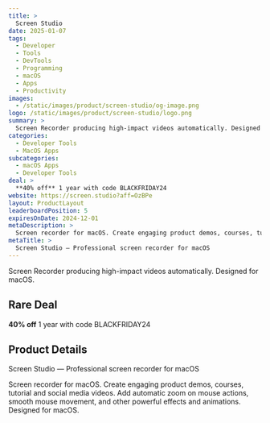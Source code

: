 ```yaml
---
title: >
  Screen Studio
date: 2025-01-07
tags:
  - Developer
  - Tools
  - DevTools
  - Programming
  - macOS
  - Apps
  - Productivity
images:
  - /static/images/product/screen-studio/og-image.png
logo: /static/images/product/screen-studio/logo.png
summary: >
  Screen Recorder producing high-impact videos automatically. Designed for macOS.
categories:
  - Developer Tools
  - MacOS Apps
subcategories:
  - macOS Apps
  - Developer Tools
deal: >
  **40% off** 1 year with code BLACKFRIDAY24
website: https://screen.studio?aff=OzBPe
layout: ProductLayout
leaderboardPosition: 5
expiresOnDate: 2024-12-01
metaDescription: >
  Screen recorder for macOS. Create engaging product demos, courses, tutorial and social media videos. Add automatic zoom on mouse actions, smooth mouse movement, and other powerful effects and animations. Designed for macOS.
metaTitle: >
  Screen Studio — Professional screen recorder for macOS
---
```

Screen Recorder producing high-impact videos automatically. Designed for macOS.

## Rare Deal

**40% off** 1 year with code BLACKFRIDAY24

## Product Details

Screen Studio — Professional screen recorder for macOS

Screen recorder for macOS. Create engaging product demos, courses, tutorial and social media videos. Add automatic zoom on mouse actions, smooth mouse movement, and other powerful effects and animations. Designed for macOS.
